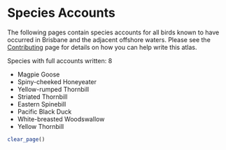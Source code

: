 # Species Accounts

The following pages contain species accounts for all birds known to have occurred in Brisbane and the adjacent offshore waters. Please see the [Contributing](https://brisbanebirds.com/contributing.html) page for details on how you can help write this atlas.

Species with full accounts written: 8

- Magpie Goose
- Spiny-cheeked Honeyeater
- Yellow-rumped Thornbill
- Striated Thornbill
- Eastern Spinebill
- Pacific Black Duck
- White-breasted Woodswallow
- Yellow Thornbill

```r
clear_page()
```
